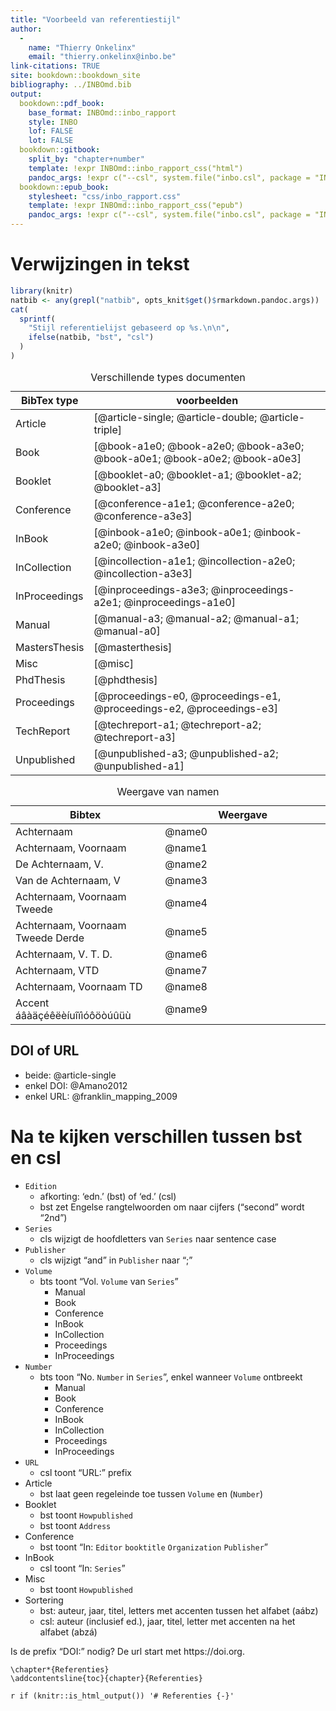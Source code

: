 ```yaml
---
title: "Voorbeeld van referentiestijl"
author: 
  - 
    name: "Thierry Onkelinx"
    email: "thierry.onkelinx@inbo.be"
link-citations: TRUE
site: bookdown::bookdown_site
bibliography: ../INBOmd.bib
output:
  bookdown::pdf_book:
    base_format: INBOmd::inbo_rapport
    style: INBO
    lof: FALSE
    lot: FALSE
  bookdown::gitbook:
    split_by: "chapter+number"
    template: !expr INBOmd::inbo_rapport_css("html")
    pandoc_args: !expr c("--csl", system.file("inbo.csl", package = "INBOmd"))
  bookdown::epub_book:
    stylesheet: "css/inbo_rapport.css"
    template: !expr INBOmd::inbo_rapport_css("epub")
    pandoc_args: !expr c("--csl", system.file("inbo.csl", package = "INBOmd"))
---
```


# Verwijzingen in tekst

```r
library(knitr)
natbib <- any(grepl("natbib", opts_knit$get()$rmarkdown.pandoc.args))
cat(
  sprintf(
    "Stijl referentielijst gebaseerd op %s.\n\n", 
    ifelse(natbib, "bst", "csl")
  )
)
```

Table: Verschillende types documenten

| BibTex type   | voorbeelden                                                  |
| ------------- | ------------------------------------------------------------ |
| Article       | [@article-single; @article-double; @article-triple] |
| Book          | [@book-a1e0; @book-a2e0; @book-a3e0; @book-a0e1; @book-a0e2; @book-a0e3] |
| Booklet       | [@booklet-a0; @booklet-a1; @booklet-a2; @booklet-a3] |
| Conference    | [@conference-a1e1; @conference-a2e0; @conference-a3e3] |
| InBook        | [@inbook-a1e0; @inbook-a0e1; @inbook-a2e0; @inbook-a3e0] |
| InCollection  | [@incollection-a1e1; @incollection-a2e0; @incollection-a3e3] |
| InProceedings | [@inproceedings-a3e3; @inproceedings-a2e1; @inproceedings-a1e0] |
| Manual        | [@manual-a3; @manual-a2; @manual-a1; @manual-a0] |
| MastersThesis | [@masterthesis] |
| Misc          | [@misc] |
| PhdThesis     | [@phdthesis] |
| Proceedings   | [@proceedings-e0, @proceedings-e1, @proceedings-e2, @proceedings-e3] |
| TechReport    | [@techreport-a1; @techreport-a2; @techreport-a3] |
| Unpublished   | [@unpublished-a3; @unpublished-a2; @unpublished-a1] |


Table: Weergave van namen

| Bibtex                            | Weergave \hphantom{aaaaaaaaaaaaaaaaaa}|
| --------------------------------- | ------------------------------------- |
| Achternaam                        | @name0   |
| Achternaam, Voornaam              | @name1   |
| De Achternaam, V.                 | @name2   |
| Van de Achternaam, V              | @name3   |
| Achternaam, Voornaam Tweede       | @name4   |
| Achternaam, Voornaam Tweede Derde | @name5   |
| Achternaam, V. T. D.              | @name6   |
| Achternaam, VTD                   | @name7   |
| Achternaam, Voornaam TD           | @name8   |
| Accent áâàäçéêëèíuîïìóôöòúûüù     | @name9   |

## DOI of URL

- beide: @article-single
- enkel DOI: @Amano2012
- enkel URL: @franklin_mapping_2009

# Na te kijken verschillen tussen bst en csl

- `Edition`
    - afkorting: 'edn.' (bst) of 'ed.' (csl)
    - bst zet Engelse rangtelwoorden om naar cijfers ("second" wordt "2nd")
- `Series`
    - cls wijzigt de hoofdletters van `Series` naar sentence case
- `Publisher`
    - cls wijzigt "and" in `Publisher` naar ";"
- `Volume`
    - bts toont "Vol. `Volume` van `Series`"
        - Manual
        - Book
        - Conference
        - InBook
        - InCollection
        - Proceedings
        - InProceedings
- `Number`
    - bts toon "No. `Number` in `Series`", enkel wanneer `Volume` ontbreekt
        - Manual
        - Book
        - Conference
        - InBook
        - InCollection
        - Proceedings
        - InProceedings
- `URL`
    - csl toont "URL:" prefix
- Article
    - bst laat geen regeleinde toe tussen `Volume` en (`Number`)
- Booklet
    - bst toont `Howpublished`
    - bst toont `Address`
- Conference
    - bst toont "In: `Editor` `booktitle` `Organization` `Publisher`"
- InBook
    - csl toont "In: `Series`"
- Misc
    - bst toont `Howpublished`
- Sortering
    - bst: auteur, jaar, titel, letters met accenten tussen het alfabet (aábz)
    - csl: auteur (inclusief ed.), jaar, titel, letter met accenten na het alfabet (abzá)

Is de prefix "DOI:" nodig? De url start met https://doi.org.

```asis
\chapter*{Referenties}
\addcontentsline{toc}{chapter}{Referenties}
```

`r if (knitr::is_html_output()) '# Referenties {-}'`
